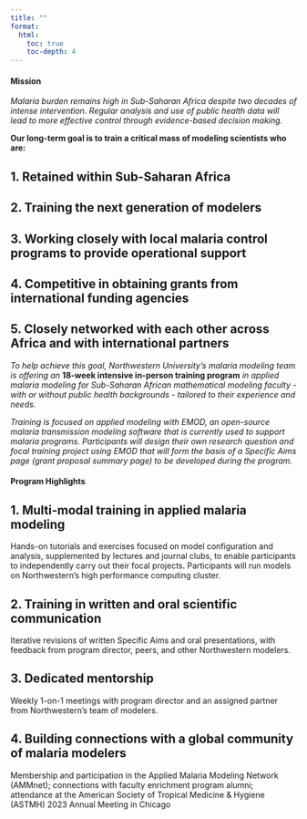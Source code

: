 ```yaml
---
title: ""
format: 
  html:
    toc: true
    toc-depth: 4
---
```


#### Mission

*Malaria burden remains high in Sub-Saharan Africa despite two decades of intense intervention. Regular analysis and use of public health data will lead to more effective control through evidence-based decision making.*

**Our long-term goal is to train a critical mass of modeling scientists who are:**

::: {.callout-note appearance="minimal"}
## 1. Retained within Sub-Saharan Africa
:::

::: {.callout-note appearance="minimal"}
## 2. Training the next generation of modelers
:::

::: {.callout-note appearance="minimal"}
## 3. Working closely with local malaria control programs to provide operational support
:::

::: {.callout-note appearance="minimal"}
## 4. Competitive in obtaining grants from international funding agencies
:::

::: {.callout-note appearance="minimal"}
## 5. Closely networked with each other across Africa and with international partners
:::

*To help achieve this goal, Northwestern University's malaria modeling team is offering an* **18-week intensive in-person training program** *in applied malaria modeling for Sub-Saharan African mathematical modeling faculty - with or without public health backgrounds - tailored to their experience and needs.*

*Training is focused on applied modeling with EMOD, an open-source malaria transmission modeling software that is currently used to support malaria programs. Participants will design their own research question and focal training project using EMOD that will form the basis of a Specific Aims page (grant proposal summary page) to be developed during the program.*

#### Program Highlights

::: {.callout-important appearance="minimal"}
## 1. Multi-modal training in applied malaria modeling

Hands-on tutorials and exercises focused on model configuration and analysis, supplemented by lectures and journal clubs, to enable participants to independently carry out their focal projects. Participants will run models on Northwestern's high performance computing cluster.
:::

::: {.callout-important appearance="minimal"}
## 2. Training in written and oral scientific communication

Iterative revisions of written Specific Aims and oral presentations, with feedback from program director, peers, and other Northwestern modelers.
:::

::: {.callout-important appearance="minimal"}
## 3. Dedicated mentorship

Weekly 1-on-1 meetings with program director and an assigned partner from Northwestern's team of modelers.
:::

::: {.callout-important appearance="minimal"}
## 4. Building connections with a global community of malaria modelers

Membership and participation in the Applied Malaria Modeling Network (AMMnet); connections with faculty enrichment program alumni; attendance at the American Society of Tropical Medicine & Hygiene (ASTMH) 2023 Annual Meeting in Chicago
:::


